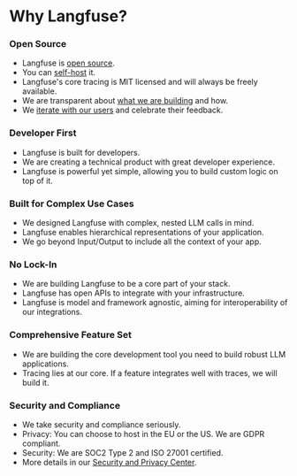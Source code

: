 # Why Langfuse?

### Open Source

- Langfuse is [open source](/docs/open-source).
- You can [self-host](/docs/deployment/self-host) it.
- Langfuse's core tracing is MIT licensed and will always be freely available.
- We are transparent about [what we are building](/roadmap) and how.
- We [iterate with our users](https://github.com/orgs/langfuse/discussions) and celebrate their feedback.

### Developer First

- Langfuse is built for developers.
- We are creating a technical product with great developer experience.
- Langfuse is powerful yet simple, allowing you to build custom logic on top of it.

### Built for Complex Use Cases

- We designed Langfuse with complex, nested LLM calls in mind.
- Langfuse enables hierarchical representations of your application.
- We go beyond Input/Output to include all the context of your app.

### No Lock-In

- We are building Langfuse to be a core part of your stack.
- Langfuse has open APIs to integrate with your infrastructure.
- Langfuse is model and framework agnostic, aiming for interoperability of our integrations.

### Comprehensive Feature Set

- We are building the core development tool you need to build robust LLM applications.
- Tracing lies at our core. If a feature integrates well with traces, we will build it.

### Security and Compliance

- We take security and compliance seriously.
- Privacy: You can choose to host in the EU or the US. We are GDPR compliant.
- Security: We are SOC2 Type 2 and ISO 27001 certified.
- More details in our [Security and Privacy Center](/security).
